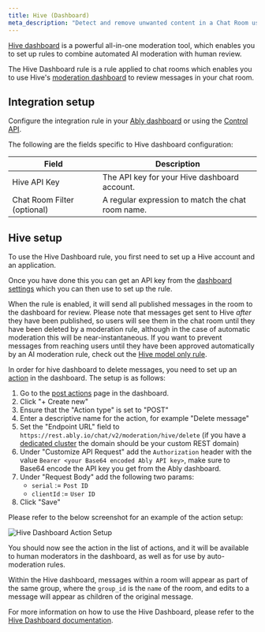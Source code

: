 ```yaml
---
title: Hive (Dashboard)
meta_description: "Detect and remove unwanted content in a Chat Room using Hive AI, providing human moderators a place to review and act on content."
---
```


[Hive dashboard](https://hivemoderation.com/dashboard) is a powerful all-in-one moderation tool, which enables you to set up rules to combine automated AI moderation with human review.

The Hive Dashboard rule is a rule applied to chat rooms which enables you to use Hive's [moderation dashboard](https://docs.thehive.ai/docs/what-is-the-moderation-dashboard) to review messages in your chat room.

## Integration setup <a id="setup"/>

Configure the integration rule in your [Ably dashboard](https://ably.com/accounts/any/apps/any/integrations) or using the [Control API](/docs/account/control-api).

The following are the fields specific to Hive dashboard configuration:

| Field | Description |
| ----- | ----------- |
| Hive API Key | The API key for your Hive dashboard account. |
| Chat Room Filter (optional) | A regular expression to match the chat room name. |

## Hive setup <a id="hive_setup"/>

To use the Hive Dashboard rule, you first need to set up a Hive account and an application.

Once you have done this you can get an API key from the [dashboard settings](https://dashboard.thehive.ai/app/_/settings/api_keys) which you can then use to set up the rule.

When the rule is enabled, it will send all published messages in the room to the dashboard for review.
Please note that messages get sent to Hive _after_ they have been published, so users will see them in the chat room until they have been deleted by a moderation rule, although in the case of automatic moderation this will be near-instantaneous.
If you want to prevent messages from reaching users until they have been approved automatically by an AI moderation rule, check out the [Hive model only rule](/docs/chat/rooms/moderation/hive-model-only).

In order for hive dashboard to delete messages, you need to set up an [action](https://docs.thehive.ai/docs/actions) in the dashboard.
The setup is as follows:

1. Go to the [post actions](https://dashboard.thehive.ai/app/_/actions/post) page in the dashboard.
2. Click "+ Create new"
3. Ensure that the "Action type" is set to "POST"
4. Enter a descriptive name for the action, for example "Delete message"
5. Set the "Endpoint URL" field to `https://rest.ably.io/chat/v2/moderation/hive/delete` (if you have a [dedicated cluster](https://ably.com/docs/platform-customization#setting-up-a-custom-environment) the domain should be your custom REST domain)
6. Under "Customize API Request" add the `Authorization` header with the value `Bearer <your Base64 encoded Ably API key>`, make sure to Base64 encode the API key you get from the Ably dashboard.
7. Under "Request Body" add the following two params:
   * `serial` := `Post ID`
   * `clientId` := `User ID`
8. Click "Save"

Please refer to the below screenshot for an example of the action setup:

![Hive Dashboard Action Setup](../../../../../images/content/screenshots/hive-dashboard-rule/hive-dashboard-action-setup.png)

You should now see the action in the list of actions, and it will be available to human moderators in the dashboard, as well as for use by auto-moderation rules.

Within the Hive dashboard, messages within a room will appear as part of the same group, where the `group_id` is the `name` of the room, and edits to a message will appear as children of the original message.

For more information on how to use the Hive Dashboard, please refer to the [Hive Dashboard documentation](https://docs.thehive.ai/docs/what-is-the-moderation-dashboard).
